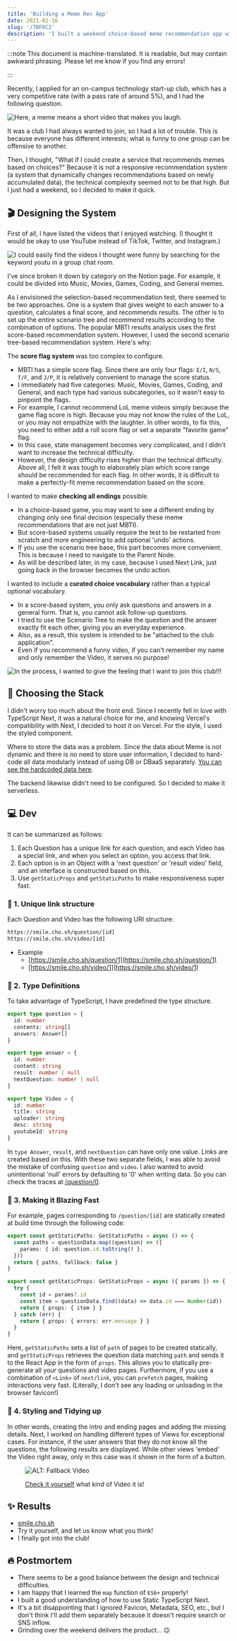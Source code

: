 ```yaml
---
title: 'Building a Meme Rec App'
date: 2021-02-16
slug: '/7BF6C2'
description: 'I built a weekend choice‑based meme recommendation app with Next.js: scenario tree design, static generation, and UX notes.'
---
```


:::note
This document is machine-translated.
It is readable, but may contain awkward phrasing.
Please let me know if you find any errors!

:::

Recently, I applied for an on-campus technology start-up club, which has a very competitive rate (with a pass rate of around 5%), and I had the following question.

![Here, a meme means a short video that makes you laugh.](./E08CF2.png)

It was a club I had always wanted to join, so I had a lot of trouble. This is because everyone has different interests; what is funny to one group can be offensive to another.

Then, I thought, "What if I could create a service that recommends memes based on choices?" Because it is not a responsive recommendation system (a system that dynamically changes recommendations based on newly accumulated data), the technical complexity seemed not to be that high. But I just had a weekend, so I decided to make it quick.

## 🎬 Designing the System

First of all, I have listed the videos that I enjoyed watching. (I thought it would be okay to use YouTube instead of TikTok, Twitter, and Instagram.)

![I could easily find the videos I thought were funny by searching for the keyword `youtu` in a group chat room.](./949544.jpeg)

I've since broken it down by category on the Notion page. For example, it could be divided into Music, Movies, Games, Coding, and General memes.

As I envisioned the selection-based recommendation test, there seemed to be two approaches. One is a system that gives weight to each answer to a question, calculates a final score, and recommends results. The other is to set up the entire scenario tree and recommend results according to the combination of options. The popular MBTI results analysis uses the first score-based recommendation system. However, I used the second scenario tree-based recommendation system. Here's why:

The **score flag system** was too complex to configure.

- MBTI has a simple score flag. Since there are only four flags: `E/I`, `N/S`, `T/F`, and `J/P`, it is relatively convenient to manage the score status.
- I immediately had five categories: Music, Movies, Games, Coding, and General, and each type had various subcategories, so it wasn't easy to pinpoint the flags.
- For example, I cannot recommend LoL meme videos simply because the game flag score is high. Because you may not know the rules of the LoL, or you may not empathize with the laughter. In other words, to fix this, you need to either add a roll score flag or set a separate "favorite game" flag.
- In this case, state management becomes very complicated, and I didn't want to increase the technical difficulty.
- However, the design difficulty rises higher than the technical difficulty. Above all, I felt it was tough to elaborately plan which score range should be recommended for each flag. In other words, it is difficult to make a perfectly-fit meme recommendation based on the score.

I wanted to make **checking all endings** possible.

- In a choice-based game, you may want to see a different ending by changing only one final decision (especially these meme recommendations that are not just MBTI).
- But score-based systems usually require the test to be restarted from scratch and more engineering to add optional 'undo' actions.
- If you use the scenario tree base, this part becomes more convenient. This is because I need to navigate to the Parent Node.
- As will be described later, in my case, because I used Next Link, just going back in the browser becomes the undo action.

I wanted to include a **curated choice vocabulary** rather than a typical optional vocabulary.

- In a score-based system, you only ask questions and answers in a general form. That is, you cannot ask follow-up questions.
- I tried to use the Scenario Tree to make the question and the answer exactly fit each other, giving you an everyday experience.
- Also, as a result, this system is intended to be "attached to the club application".
- Even if you recommend a funny video, if you can't remember my name and only remember the Video, it serves no purpose!

![In the process, I wanted to give the feeling that I want to join this club!!!](./FC67D9.png)

## 🥞 Choosing the Stack

I didn't worry too much about the front end. Since I recently fell in love with TypeScript Next, it was a natural choice for me, and knowing Vercel's compatibility with Next, I decided to host it on Vercel. For the style, I used the styled component.

Where to store the data was a problem. Since the data about Meme is not dynamic and there is no need to store user information, I decided to hard-code all data modularly instead of using DB or DBaaS separately. [You can see the hardcoded data here](https://github.com/anaclumos/smile/tree/main/src/data).

The backend likewise didn't need to be configured. So I decided to make it serverless.

## 💻 Dev

It can be summarized as follows:

1. Each Question has a unique link for each question, and each Video has a special link, and when you select an option, you access that link.
2. Each option is in an Object with a 'next question' or 'result video' field, and an interface is constructed based on this.
3. Use `getStaticProps` and `getStaticPaths` to make responsiveness super fast.

### 🔗 1. Unique link structure

Each Question and Video has the following URI structure:

```bash
https://smile.cho.sh/question/[id]
https://smile.cho.sh/video/[id]
```

- Example
  - [https://smile.cho.sh/question/1](https://smile.cho.sh/question/1)
  - [https://smile.cho.sh/video/1](https://smile.cho.sh/video/1)

### 💬 2. Type Definitions

To take advantage of TypeScript, I have predefined the type structure.

```ts
export type question = {
  id: number
  contents: string[]
  answers: Answer[]
}

export type answer = {
  id: number
  content: string
  result: number | null
  nextQuestion: number | null
}

export type Video = {
  id: number
  title: string
  uploader: string
  desc: string
  youtubeId: string
}
```

In `type Answer`, `result`, and `nextQuestion` can have only one value. Links are created based on this. With these two separate fields, I was able to avoid the mistake of confusing `question` and `video`. I also wanted to avoid unintentional 'null' errors by defaulting to '0' when writing data. So you can check the traces at [/question/0](https://smile.cho.sh/question/0).

### 🚀 3. Making it Blazing Fast

For example, pages corresponding to `/question/[id]` are statically created at build time through the following code:

```ts
export const getStaticPaths: GetStaticPaths = async () => {
  const paths = questionData.map((question) => ({
    params: { id: question.id.toString() },
  }))
  return { paths, fallback: false }
}

export const getStaticProps: GetStaticProps = async ({ params }) => {
  try {
    const id = params?.id
    const item = questionData.find((data) => data.id === Number(id))
    return { props: { item } }
  } catch (err) {
    return { props: { errors: err.message } }
  }
}
```

Here, `getStaticPaths` sets a list of `path` of pages to be created statically, and `getStaticProps` retrieves the question data matching `path` and sends it to the React App in the form of `props`. This allows you to statically pre-generate all your questions and video pages. Furthermore, if you use a combination of `<Link>` of `next/link`, you can `prefetch` pages, making interactions very fast. (Literally, I don't see any loading or unloading in the browser favicon!)

### 💅 4. Styling and Tidying up

In other words, creating the intro and ending pages and adding the missing details. Next, I worked on handling different types of Views for exceptional cases. For instance, if the user answers that they do not know all the questions, the following results are displayed. While other views 'embed' the Video right away, only in this case was it shown in the form of a button.

<figure>

![ALT: Fallback Video](./BE3DA7.png)

<figcaption>

[Check it yourself](https://smile.cho.sh/video/999) what kind of Video it is!

</figcaption>
</figure>

## ✨ Results

- [smile.cho.sh](https://smile.cho.sh)
- Try it yourself, and let us know what you think!
- I finally got into the club!

## 🔥 Postmortem

- There seems to be a good balance between the design and technical difficulties.
- I am happy that I learned the `map` function of `ES6+` properly!
- I built a good understanding of how to use Static TypeScript Next.
- It's a bit disappointing that I ignored Favicon, Metadata, SEO, etc., but I don't think I'll add them separately because it doesn't require search or SNS inflow.
- Grinding over the weekend delivers the product... 😉
